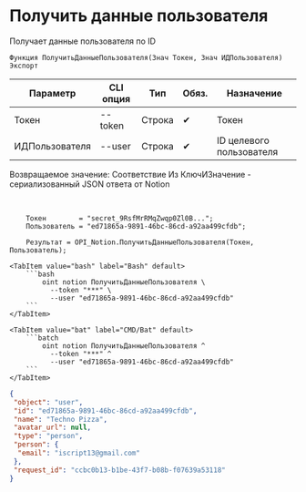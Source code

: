﻿---
sidebar_position: 2
description: Получить данные пользователя и другие функции для работы с Notion в Открытом пакете интеграций - бесплатной open-source библиотеке интеграций для 1С:Предприятие 8, OneScript и CLI
keywords: [1C, 1С, 1С:Предприятие, 1С:Предприятие 8.3, API, Интеграция, Сервисы, Обмен, OneScript, CLI, Notion]
---


# Получить данные пользователя
 Получает данные пользователя по ID



`Функция ПолучитьДанныеПользователя(Знач Токен, Знач ИДПользователя) Экспорт`

  | Параметр | CLI опция | Тип | Обяз. | Назначение |
  |-|-|-|-|-|
  | Токен | --token | Строка | &#x2714; | Токен |
  | ИДПользователя | --user | Строка | &#x2714; | ID целевого пользователя |

  
  Возвращаемое значение:   Соответствие Из КлючИЗначение - сериализованный JSON ответа от Notion

<br/>



```bsl title="Пример использования для 1С:Предприятие/OneScript"
    Токен        = "secret_9RsfMrRMqZwqp0Zl0B...";
    Пользователь = "ed71865a-9891-46bc-86cd-a92aa499cfdb";

    Результат = OPI_Notion.ПолучитьДанныеПользователя(Токен, Пользователь);
```
    

 <Tabs>
  
    <TabItem value="bash" label="Bash" default>
        ```bash
            oint notion ПолучитьДанныеПользователя \
              --token "***" \
              --user "ed71865a-9891-46bc-86cd-a92aa499cfdb"
        ```
    </TabItem>
  
    <TabItem value="bat" label="CMD/Bat" default>
        ```batch
            oint notion ПолучитьДанныеПользователя ^
              --token "***" ^
              --user "ed71865a-9891-46bc-86cd-a92aa499cfdb"
        ```
    </TabItem>
</Tabs>


```json title="Результат"
{
 "object": "user",
 "id": "ed71865a-9891-46bc-86cd-a92aa499cfdb",
 "name": "Techno Pizza",
 "avatar_url": null,
 "type": "person",
 "person": {
  "email": "iscript13@gmail.com"
 },
 "request_id": "ccbc0b13-b1be-43f7-b08b-f07639a53118"
}
```
